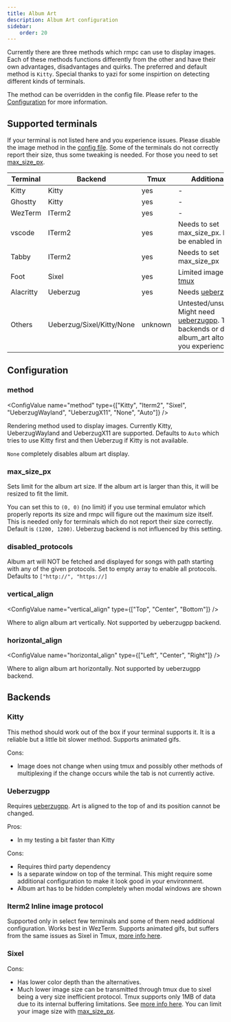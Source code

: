 ```yaml
---
title: Album Art
description: Album Art configuration
sidebar:
    order: 20
---
```



Currently there are three methods which rmpc can use to display images. Each of these methods functions
differently from the other and have their own advantages, disadvantages and quirks. The preferred and
default method is `Kitty`. Special thanks to yazi for some inspirtion on detecting different kinds of terminals.

The method can be overridden in the config file. Please refer to the [Configuration](#method) for more information.

## Supported terminals

If your terminal is not listed here and you experience issues. Please disable the image method in the [config file](#method).
Some of the terminals do not correctly report their size, thus some tweaking is needed. For those you need to set [max_size_px](#max_size_px).

| Terminal  | Backend                   | Tmux    | Additional Info                                                                                                                                                      |
| --------- | ------------------------- | ------- | -------------------------------------------------------------------------------------------------------------------------------------------------------------------- |
| Kitty     | Kitty                     | yes     | -                                                                                                                                                                    |
| Ghostty   | Kitty                     | yes     | -                                                                                                                                                                    |
| WezTerm   | ITerm2                    | yes     | -                                                                                                                                                                    |
| vscode    | ITerm2                    | yes     | Needs to set max_size_px. Needs to be enabled in vscode.                                                                                                             |
| Tabby     | ITerm2                    | yes     | Needs to set max_size_px                                                                                                                                             |
| Foot      | Sixel                     | yes     | Limited image size [in tmux](#sixel)                                                                                                                                 |
| Alacritty | Ueberzug                  | yes     | Needs [ueberzugpp](https://github.com/jstkdng/ueberzugpp)                                                                                                            |
| Others    | Ueberzug/Sixel/Kitty/None | unknown | Untested/unsupported. Might need [ueberzugpp](https://github.com/jstkdng/ueberzugpp). Try other backends or disabling album_art altogether if you experience issues. |

## Configuration

### method

<ConfigValue name="method" type={["Kitty", "Iterm2", "Sixel", "UeberzugWayland", "UeberzugX11", "None", "Auto"]} />

Rendering method used to display images. Currently Kitty, UeberzugWayland and UeberzugX11 are supported.
Defaults to `Auto` which tries to use Kitty first and then Ueberzug if Kitty is not available.

`None` completely disables album art display.

### max_size_px

<ConfigValue name="max_size_px" type="other" customText="(<width>, <height>)" />

Sets limit for the album art size. If the album art is larger than this, it will be resized to fit the limit.

You can set this to `(0, 0)` (no limit) if you use terminal emulator which properly reports its size and rmpc will figure
out the maximum size itself. This is needed only for terminals which do not report their size correctly.
Default is `(1200, 1200)`. Ueberzug backend is not influenced by this setting.

### disabled_protocols

<ConfigValue name="disabled_protocols" type="other" customText="string[]" />

Album art will NOT be fetched and displayed for songs with path starting with any of the given protocols. Set to empty array
to enable all protocols. Defaults to `["http://", "https://]`

### vertical_align

<ConfigValue name="vertical_align" type={["Top", "Center", "Bottom"]} />

Where to align album art vertically. Not supported by ueberzugpp backend.

### horizontal_align

<ConfigValue name="horizontal_align" type={["Left", "Center", "Right"]} />

Where to align album art horizontally. Not supported by ueberzugpp backend.

## Backends

### Kitty

This method should work out of the box if your terminal supports it. It is a reliable but a little bit slower method.
Supports animated gifs.

Cons:

-   Image does not change when using tmux and possibly other methods of multiplexing if the change occurs while the tab is not currently active.

### Ueberzugpp

Requires [ueberzugpp](https://github.com/jstkdng/ueberzugpp). Art is aligned to the top of and its position cannot be changed.

Pros:

-   In my testing a bit faster than Kitty

Cons:

-   Requires third party dependency
-   Is a separate window on top of the terminal. This might require some additional configuration to make it look good in your environment.
-   Album art has to be hidden completely when modal windows are shown

### Iterm2 Inline image protocol

Supported only in select few terminals and some of them need additional configuration. Works best in WezTerm. Supports animated gifs, but suffers
from the same issues as Sixel in Tmux, [more info here](https://github.com/tmux/tmux/issues/1502#issuecomment-429710887).

### Sixel

Cons:

-   Has lower color depth than the alternatives.
-   Much lower image size can be transmitted through tmux due to sixel being a very size inefficient protocol.
    Tmux supports only 1MB of data due to its internal buffering limitations. See [more info here](https://github.com/tmux/tmux/issues/1502#issuecomment-429710887).
    You can limit your image size with [max_size_px](#max_size_px).
